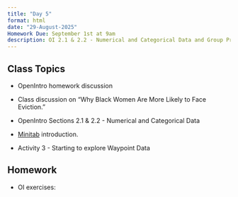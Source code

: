 ```yaml
---
title: "Day 5"
format: html
date: "29-August-2025"
Homework Due: September 1st at 9am
description: OI 2.1 & 2.2 - Numerical and Categorical Data and Group Project Time
---
```


## Class Topics

- OpenIntro homework discussion

- Class discussion on "Why Black Women Are More Likely to Face Eviction."

- OpenIntro Sections 2.1 & 2.2 - Numerical and Categorical Data

- [Minitab](https://app.minitab.com) introduction. 

- Activity 3 - Starting to explore Waypoint Data

## Homework 

- OI exercises: 


